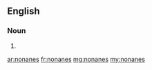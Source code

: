 ==English==

===Noun===
{{head|en}}

# {{plural of|nonane}}

[[ar:nonanes]]
[[fr:nonanes]]
[[mg:nonanes]]
[[my:nonanes]]